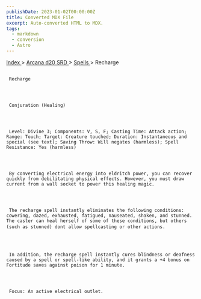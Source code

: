 ```yaml
---
publishDate: 2023-01-02T00:00:00Z
title: Converted MDX File
excerpt: Auto-converted HTML to MDX.
tags:
  - markdown
  - conversion
  - Astro
---
```


[
Index
](-index) >
[
Arcana d20 SRD
](arcana-d20-srd-index) >
[
Spells
](arcana-d20-srd-spells-index) > Recharge

##

     Recharge




     Conjuration (Healing)




     Level: Divine 3; Components: V, S, F; Casting Time: Attack action; Range: Touch; Target: Creature touched; Duration: Instantaneous and special (see text); Saving Throw: Will negates (harmless); Spell Resistance: Yes (harmless)




     By converting electrical energy into eldritch power, you can recover quickly from debilitating physical effects. However, you must draw current from a wall socket to power this healing magic.




     The recharge spell instantly eliminates the following conditions: cowering, dazed, exhausted, fatigued, nauseated, shaken, and stunned. The caster can heal herself of some of these conditions, but others (such as stunned) dont allow spellcasting or other actions.




     In addition, the recharge spell instantly cures blindness or deafness caused by a spell or spell-like ability, and it grants a +4 bonus on Fortitude saves against poison for 1 minute.




     Focus: An active electrical outlet.
